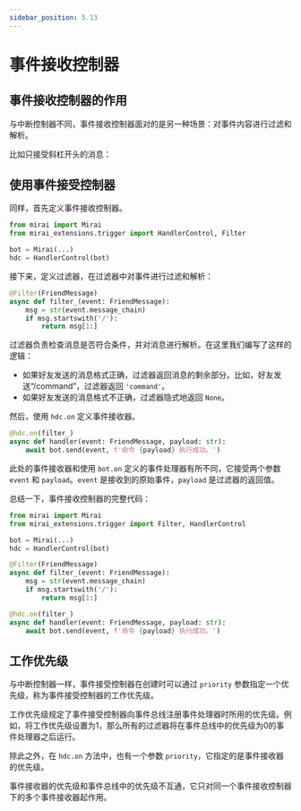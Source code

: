 ```yaml
---
sidebar_position: 5.13
---
```


# 事件接收控制器

## 事件接收控制器的作用

与中断控制器不同，事件接收控制器面对的是另一种场景：对事件内容进行过滤和解析。

比如只接受斜杠开头的消息：


<ChatBox>
  <ChatMessage name="忘忧北萱草" msg="command" />
  <ChatMessage name="忘忧北萱草" msg="/command" />
  <ChatMessage name="Yiri" msg="命令 command 执行成功。" />
</ChatBox>

## 使用事件接受控制器

同样，首先定义事件接收控制器。

```python
from mirai import Mirai
from mirai_extensions.trigger import HandlerControl, Filter

bot = Mirai(...)
hdc = HandlerControl(bot)
```

接下来，定义过滤器，在过滤器中对事件进行过滤和解析：

```python
@Filter(FriendMessage)
async def filter_(event: FriendMessage):
    msg = str(event.message_chain)
    if msg.startswith('/'):
        return msg[1:]
```

过滤器负责检查消息是否符合条件，并对消息进行解析。在这里我们编写了这样的逻辑：

- 如果好友发送的消息格式正确，过滤器返回消息的剩余部分。比如，好友发送“/command”，过滤器返回 `'command'`。
- 如果好友发送的消息格式不正确，过滤器隐式地返回 `None`。

然后，使用 `hdc.on` 定义事件接收器。

```python
@hdc.on(filter_)
async def handler(event: FriendMessage, payload: str):
    await bot.send(event, f'命令 {payload} 执行成功。')
```

此处的事件接收器和使用 `bot.on` 定义的事件处理器有所不同，它接受两个参数 `event` 和 `payload`。`event` 是接收到的原始事件，`payload` 是过滤器的返回值。

总结一下，事件接收控制器的完整代码：

```python
from mirai import Mirai
from mirai_extensions.trigger import Filter, HandlerControl

bot = Mirai(...)
hdc = HandlerControl(bot)

@Filter(FriendMessage)
async def filter_(event: FriendMessage):
    msg = str(event.message_chain)
    if msg.startswith('/'):
        return msg[1:]

@hdc.on(filter_)
async def handler(event: FriendMessage, payload: str):
    await bot.send(event, f'命令 {payload} 执行成功。')
```

## 工作优先级

与中断控制器一样，事件接受控制器在创建时可以通过 `priority` 参数指定一个优先级，称为事件接受控制器的工作优先级。

工作优先级规定了事件接受控制器向事件总线注册事件处理器时所用的优先级。例如，将工作优先级设置为1，那么所有的过滤器将在事件总线中的优先级为0的事件处理器之后运行。

除此之外，在 `hdc.on` 方法中，也有一个参数 `priority`，它指定的是事件接收器的优先级。

事件接收器的优先级和事件总线中的优先级不互通，它只对同一个事件接收控制器下的多个事件接收器起作用。
